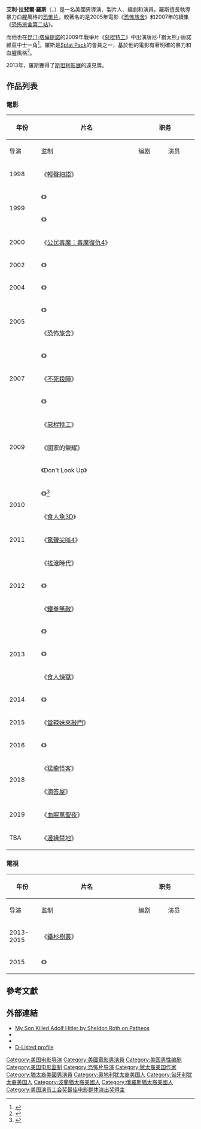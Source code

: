 {{refimprove|time=2019-05-13T14:36:29+00:00}}
{{noteTA
|G1=Movie
|G2=Show
|T=zh-tw:艾利·羅斯; zh-hk:伊利·羅夫; zh-cn:伊莱·罗斯;
|1=zh-tw:艾利; zh-hk:伊利; zh-cn:伊莱;
|2=zh-tw:羅斯; zh-hk:羅夫; zh-cn:罗斯;
}}
{{Infobox entertainer
| type = 導演
| name = 艾利·羅斯
| foreignname = {{lang|en|Eli Roth}}
| image = EliRothIBAug09.jpg
| imagesize = 200px
| caption = 2009年8月，羅斯出席於《[[惡棍特工|惡棍特工]]》的首映場
| birthname = 艾利·拉斐爾·羅斯<br>（{{lang|en|Eli Raphael Roth}}）
| birth_date = {{Birth date and age|1972|4|18|mf=y}}
| birth_place = 美國[[麻薩諸塞州|麻薩諸塞州]][[牛頓_(麻薩諸塞州)|牛頓]]
| othername = 大衛·考夫伯德<br>（{{lang|en|David Kaufbird}}）<br>艾利·R·羅斯<br>（{{lang|en|Eli R. Roth}}）
| occupation = 演員、動畫師、導演、製片人、編劇
| yearsactive = 1996年至今
| spouse = {{marriage|[[蘿蘭莎·伊柔|蘿蘭莎·伊柔]]|2014|2018|reason=divorced}}
| website =
}}
'''艾利·拉斐爾·羅斯'''（{{lang-en|Eli Raphael Roth}}，{{bd|1972年|4月18日}}）是一名美國男導演、製片人、編劇和演員。羅斯擅長執導暴力血腥風格的[[恐怖片|恐怖片]]，較著名的是2005年電影《[[恐怖旅舍|恐怖旅舍]]》和2007年的續集《[[恐怖旅舍第二站|恐怖旅舍第二站]]》。

而他也在[[昆汀·塔倫提諾|昆汀·塔倫提諾]]的2009年戰爭片《[[惡棍特工|惡棍特工]]》中出演唐尼·「猶太熊」·唐諾維茲中士一角<ref>{{cite news|url=http://www.variety.com/article/VR1118007314.html?categoryid=13&cs=1&ref=bd_film|title=Film Faux Draws A Double Take|work=[[Variety_(magazine)|Variety]]|publisher=[[Reed_Business_Information|Reed Business Information]]|first=Justin|last=Kroll|date=2009-08-14|accessdate=January 31, 2010 <!-- | archiveurl=http://www.webcitation.org/5nCbhPGyh | archivedate=January 31, 2010 -->|archive-date=2010-01-31|archive-url=https://www.webcitation.org/5nCbhPGyh?url=http://www.variety.com/article/VR1118007314.html?categoryid=13&cs=1&ref=bd_film|dead-url=no}}</ref>。羅斯是[[Splat_Pack|Splat Pack]]的會員之一，基於他的電影有著明確的暴力和血腥風格<ref>{{cite news |title=My mission to appall, by the Splat Pack king |first=Jeremy |last=Kay |newspaper=Telegraph |date=2007-06-08 |url=http://www.telegraph.co.uk/culture/film/starsandstories/3665672/My-mission-to-appal-by-the-Splat-Pack-king.html |location=London |accessdate=2015-08-31 |archive-date=2020-11-21 |archive-url=https://web.archive.org/web/20201121091523/https://www.telegraph.co.uk/culture/film/starsandstories/3665672/My-mission-to-appal-by-the-Splat-Pack-king.html |dead-url=no }}</ref>。

2013年，羅斯獲得了[[斯坦利影展|斯坦利影展]]的遠見獎。

== 作品列表 ==
=== 電影 ===
{| class="wikitable" style="margin-right: 0;"
|-
! rowspan="2" style="width:33px;"| 年份
! rowspan="2" style="width:250px;"| 片名
! colspan="5" | 职务
! rowspan="2" | 备注
|-
! style="width:70px;"| 导演
! style="width:65px;"| 监制
! style="width:65px;"| 编剧
! style="width:65px;"| 演员
! 角色
|- style="text-align:center;"
| 1998
| style="text-align:left;"| 《[[輕聲細語|輕聲細語]]》
|{{no}}
|{{no}}
|{{no}}
|{{yes}}
| style="text-align:left;"| 辦公室員工#4
| style="text-align:left;"| 
|- style="text-align:center;"
| rowspan="2"| 1999
| style="text-align:left;"| 《{{link-en|特羅馬警報|Terror Firmer}}》
|{{no}}
|{{no}}
|{{no}}
|{{yes}}
| style="text-align:left;"| 吃驚的旁觀者
| style="text-align:left;"| 
|- style="text-align:center;"
| style="text-align:left;"| 《{{link-en|BlueBOB|BlueBOB|Thank You, Judge}}》
|{{no}}
|{{no}}
|{{no}}
|{{yes}}
| style="text-align:left;"| 男友
| style="text-align:left;"| [[MV|MV]]
|- style="text-align:center;"
| 2000
| style="text-align:left;"| 《[[公民毒魔：毒魔復仇4|公民毒魔：毒魔復仇4]]》
|{{no}}
|{{no}}
|{{no}}
|{{yes}}
| style="text-align:left;"| 受驚嚇的市民
| style="text-align:left;"| 
|- style="text-align:center;"
| 2002
| style="text-align:left;"| 《{{link-en|血肉森林|Cabin Fever (2002 film)}}》
|{{yes}}
|{{yes}}
|{{yes}}
|{{yes}}
| style="text-align:left;"| Justin "Grimm"
| style="text-align:left;"| 
|- style="text-align:center;"
| 2004
| style="text-align:left;"| 《{{link-en|攝魄驚魂|Tales from the Crapper}}》
|{{no}}
|{{no}}
|{{no}}
|{{yes}}
| style="text-align:left;"| 同性戀派對上的人
| style="text-align:left;"| 
|- style="text-align:center;"
| rowspan="2"| 2005
| style="text-align:left;"| 《{{link-en|2001個瘋子|2001 Maniacs}}》
|{{no}}
|{{yes}}
|{{no}}
|{{yes}}
| style="text-align:left;"| Justin
| style="text-align:left;"| 
|- style="text-align:center;"
| style="text-align:left;"| 《[[恐怖旅舍|恐怖旅舍]]》
|{{yes}}
|{{yes}}
|{{yes}}
|{{yes}}
| style="text-align:left;"| American Stoner
|style="text-align:left;" rowspan=2| [[客串|客串]]
|- style="text-align:center;"
| rowspan="3"| 2007
| style="text-align:left;"| 《{{link-en|恐怖旅舍第二站|Hostel: Part II}}》
|{{yes}}
|{{yes}}
|{{yes}}
|{{yes}}
| style="text-align:left;"| 人頭棒
|- style="text-align:center;"
| style="text-align:left;"| 《[[不死殺陣|不死殺陣]]》
|{{no}}
|{{no}}
|{{no}}
|{{yes}}
| style="text-align:left;"| Dov
| style="text-align:left;"| 
|- style="text-align:center;"
| style="text-align:left;"| 《{{link-en|刑房 (電影)|Grindhouse (film)#Thanksgiving|感恩節}}》
|{{yes}}
|{{no}}
|{{yes}}
|{{yes}}
| style="text-align:left;"| Tucker／預告播報員
| style="text-align:left;"| 假預告片<br>《{{link-en|刑房 (電影)|Grindhouse (film)|刑房}}》的之一
|- style="text-align:center;"
| rowspan="3"| 2009
| style="text-align:left;"| 《[[惡棍特工|惡棍特工]]》
|{{no}}
|{{no}}
|{{no}}
|{{yes}}
| style="text-align:left;"| Donny "The Bear Jew" Donowitz
| style="text-align:left;"| 
|- style="text-align:center;"
| style="text-align:left;"| 《國家的榮耀》
|{{yes}}
|{{no}}
|{{no}}
|{{no}}
| style="text-align:left;"| 
| style="text-align:left;"| 《惡棍特工》的[[戲中戲|戲中戲]]
|- style="text-align:center;"
| style="text-align:left;"| 《Don't Look Up》
|{{no}}
|{{no}}
|{{no}}
|{{yes}}
| style="text-align:left;"| Béla Olt
| style="text-align:left;"| 
|- style="text-align:center;"
| rowspan="2"| 2010
| style="text-align:left;"| 《{{link-en|最後大法師|The Last Exorcism}}》<ref>{{cite web|url=http://www.dreadcentral.com/news/33859/eli-roth-produced-cotton-screening-sundance|title=Eli Roth-Produced Cotton Screening for Sundance|publisher=DreadCentral|accessdate=2015-08-31|archive-date=2013-10-29|archive-url=https://web.archive.org/web/20131029211127/http://www.dreadcentral.com/news/33859/eli-roth-produced-cotton-screening-sundance|dead-url=no}}</ref>
|{{no}}
|{{yes}}
|{{no}}
|{{no}}
| style="text-align:left;"| 
| style="text-align:left;"| 
|- style="text-align:center;"
| style="text-align:left;"| 《[[食人魚3D|食人魚3D]]》
|{{no}}
|{{no}}
|{{no}}
|{{yes}}
| style="text-align:left;"| 濕T恤比賽主持人
| style="text-align:left;" rowspan=2| 客串
|- style="text-align:center;"
| 2011
| style="text-align:left;"| 《[[驚聲尖叫4|驚聲尖叫4]]》
|{{no}}
|{{no}}
|{{no}}
|{{yes}}
| style="text-align:left;"| 記者
|- style="text-align:center;"
| rowspan=3 | 2012
| style="text-align:left;"| 《[[搖滾時代|搖滾時代]]》
|{{no}}
|{{no}}
|{{no}}
|{{yes}}
| style="text-align:left;"| Stefano
| style="text-align:left;"| 客串
|- style="text-align:center;"
| style="text-align:left;"| 《{{link-en|劫後餘生 (2012年電影)|Aftershock (2012 film)|劫後餘生}}》
|{{no}}
|{{yes}}
|{{yes}}
|{{yes}}
| style="text-align:left;"| 外國佬
| style="text-align:left;"| 
|- style="text-align:center;"
| style="text-align:left;"| 《[[鐵拳無敵|鐵拳無敵]]》
|{{no}}
|{{yes}}
|{{yes}}
|{{yes}}
| style="text-align:left;"| 狼族#2
| style="text-align:left;"| 
|- style="text-align:center;"
| rowspan=3 | 2013
| style="text-align:left;"| 《{{link-en|最後大法師2|The Last Exorcism Part II}}》
|{{no}}
|{{yes}}
|{{no}}
|{{no}}
| style="text-align:left;"|
| style="text-align:left;"| 
|- style="text-align:center;"
| style="text-align:left;"| 《{{link-en|生人活祭|The Sacrament (2013 film)}}》
|{{no}}
|{{yes}}
|{{no}}
|{{no}}
| style="text-align:left;"|
| style="text-align:left;"| 
|- style="text-align:center;"
| style="text-align:left;"| 《[[食人煉獄|食人煉獄]]》
|{{yes}}
|{{yes}}
|{{yes}}
|{{no}}
| style="text-align:left;"| 
| style="text-align:left;"| 
|- style="text-align:center;"
|2014
| style="text-align:left;"| 《{{link-en|惡丑上身|Clown (film)}}》
|{{no}}
|{{yes}}
|{{no}}
|{{yes}}
| style="text-align:left;"| 皺眉小丑
| style="text-align:left;"| 
|- style="text-align:center;"
| rowspan=1| 2015
| style="text-align:left;"| 《[[當辣妹來敲門|當辣妹來敲門]]》
|{{yes}}
|{{yes}}
|{{yes}}
|{{no}}
| style="text-align:left;"| 
| style="text-align:left;"| 
|- style="text-align:center;"
|2016
| style="text-align:left;"| 《{{link-en|血肉森林：從頭開始|Cabin Fever (2016 film)}}》
|{{no}}
|{{yes}}
|{{no}}
|{{no}}
| style="text-align:left;"| 
| style="text-align:left;"| 
|- style="text-align:center;"
| rowspan=2| 2018
| style="text-align:left;"| 《[[猛龍怪客_(2018年電影)|猛龍怪客]]》
|{{yes}}
|{{no}}
|{{no}}
|{{no}}
| style="text-align:left;"| 
| style="text-align:left;"| 
|- style="text-align:center;"
| style="text-align:left;"| 《[[滴答屋|滴答屋]]》
|{{yes}}
|{{no}}
|{{no}}
|{{yes}}
| style="text-align:left;"| Comrade Ivan
| style="text-align:left;"| 
|- style="text-align:center;"
| 2019
| style="text-align:left;"| 《[[血腥萬聖夜|血腥萬聖夜]]》
|{{no}}
|{{yes}}
|{{no}}
|{{no}}
| style="text-align:left;"| 
| style="text-align:left;"| 
|- style="text-align:center;"
| TBA
| style="text-align:left;"| 《[[邊緣禁地_(電影)|邊緣禁地]]》
|{{yes}}
|{{no}}
|{{no}}
|{{no}}
| style="text-align:left;"| 
| style="text-align:left;"| 
|}

=== 電視 ===
{| class="wikitable" style="margin-right: 0;"
|-
! rowspan="2" style="width:33px;"| 年份
! rowspan="2" style="width:250px;"| 片名
! colspan="5" | 职务
! rowspan="2" | 备注
|-
! style="width:70px;"| 导演
! style="width:65px;"| 监制
! style="width:65px;"| 编剧
! style="width:65px;"| 演员
! 角色
|- style="text-align:center;"
|2013-2015
| style="text-align:left;"| 《[[鐵杉樹叢|鐵杉樹叢]]》
|{{yes}}
|{{yes|執行製片人}}
|{{no}}
|{{no}}
| style="text-align:left;"| 
| style="text-align:left;"| 執導單集：「試播集」
|- style="text-align:center;"
|2015
| style="text-align:left;"| 《{{link-en|地獄惡魔|South of Hell (TV series)}}》
|{{yes}}
|{{yes|執行製片人}}
|{{no}}
|{{no}}
| style="text-align:left;"| 
| style="text-align:left;"| 執導單集：「試播集」
|}

== 參考文獻 ==
{{reflist}}

== 外部連結 ==
* [https://web.archive.org/web/20150611030605/http://www.patheos.com/Resources/Additional-Resources/My-Son-Killed-Adolf-Hitler.html My Son Killed Adolf Hitler by Sheldon Roth on Patheos]
* {{IMDb name|744834}}
* {{twitter|eliroth}}
* [https://web.archive.org/web/20110717020330/http://dlisted.com/node/36728 D-Listed profile]

{{Eli Roth}}
{{2001至2010年美国演员工会奖最佳电影群体演出奖}}
{{Authority control}}
{{DEFAULTSORT:Roth, Eli}}
[[Category:美国电影导演|Category:美国电影导演]]
[[Category:美國電影男演員|Category:美國電影男演員]]
[[Category:美国男性编剧|Category:美国男性编剧]]
[[Category:美国电影监制|Category:美国电影监制]]
[[Category:恐怖片导演|Category:恐怖片导演]]
[[Category:犹太裔美国作家|Category:犹太裔美国作家]]
[[Category:猶太裔美國男演員|Category:猶太裔美國男演員]]
[[Category:奥地利犹太裔美国人|Category:奥地利犹太裔美国人]]
[[Category:匈牙利犹太裔美国人|Category:匈牙利犹太裔美国人]]
[[Category:波蘭猶太裔美國人|Category:波蘭猶太裔美國人]]
[[Category:俄羅斯猶太裔美國人|Category:俄羅斯猶太裔美國人]]
[[Category:美国演员工会奖最佳电影群体演出奖得主|Category:美国演员工会奖最佳电影群体演出奖得主]]